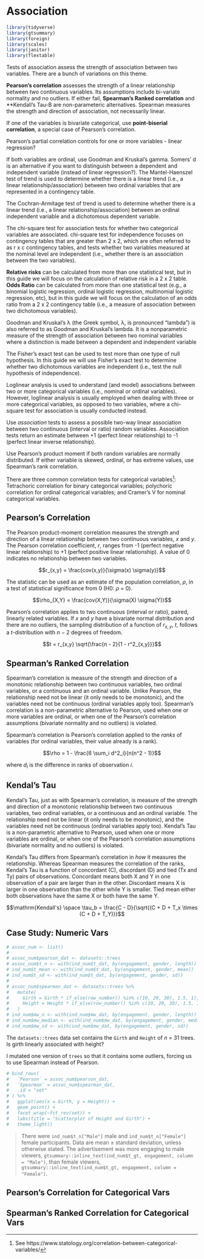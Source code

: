 # Association

```r
library(tidyverse)
library(gtsummary)
library(foreign)
library(scales)
library(janitor)
library(flextable)
```

Tests of association assess the strength of association between two variables. There are a bunch of variations on this theme.

**Pearson's correlation** assesses the strength of a linear relationship between two continuous variables. Its assumptions include bi-variate normality and no outliers. If either fail, **Spearman's Ranked correlation** and **Kendall's Tau-B are non-parameteric alternatives. Spearman measures the strength and direction of association, not necessarily linear.

If one of the variables is bivariate categorical, use **point-biserial correlation**, a special case of Pearson's correlation. 

Pearson's partial correlation controls for one or more variables - linear regression?

If both variables are ordinal, use Goodman and Kruskal's gamma. Somers' d is an alternative if you want to distinguish between a dependent and independent variable (instead of linear regression?). The Mantel-Haenszel test of trend is used to determine whether there is a linear trend (i.e., a linear relationship/association) between two ordinal variables that are represented in a contingency table. 

The Cochran-Armitage test of trend is used to determine whether there is a linear trend (i.e., a linear relationship/association) between an ordinal independent variable and a dichotomous dependent variable.

The chi-square test for association tests for whether two categorical variables are associated. chi-square test for independence focuses on contingency tables that are greater than 2 x 2, which are often referred to as r x c contingency tables, and tests whether two variables measured at the nominal level are independent (i.e., whether there is an association between the two variables).

**Relative risks** can be calculated from more than one statistical test, but in this guide we will focus on the calculation of relative risk in a 2 x 2 table. **Odds Ratio** can be calculated from more than one statistical test (e.g., a binomial logistic regression, ordinal logistic regression, multinomial logistic regression, etc), but in this guide we will focus on the calculation of an odds ratio from a 2 x 2 contingency table (i.e., a measure of association between two dichotomous variables). 

Goodman and Kruskal's λ (the Greek symbol, λ, is pronounced "lambda") is also referred to as Goodman and Kruskal's lambda. It is a nonparametric measure of the strength of association between two nominal variables where a distinction is made between a dependent and independent variable

The Fisher's exact test can be used to test more than one type of null hypothesis. In this guide we will use Fisher's exact test to determine whether two dichotomous variables are independent (i.e., test the null hypothesis of independence). 

Loglinear analysis is used to understand (and model) associations between two or more categorical variables (i.e., nominal or ordinal variables). However, loglinear analysis is usually employed when dealing with three or more categorical variables, as opposed to two variables, where a chi-square test for association is usually conducted instead. 



Use *association* tests to assess a possible two-way linear association between two continuous (interval or ratio) random variables. Association tests return an estimate between +1 (perfect linear relationship) to -1 (perfect linear inverse relationship).

Use Pearson's product moment if both random variables are normally distributed. If either variable is skewed, ordinal, or has extreme values, use Spearman's rank correlation.

There are three common correlation tests for categorical variables^[See https://www.statology.org/correlation-between-categorical-variables/]: Tetrachoric correlation for binary categorical variables; polychoric correlation for ordinal categorical variables; and Cramer’s V for nominal categorical variables.

## Pearson's Correlation

The Pearson product-moment correlation measures the strength and direction of a linear relationship between two continuous variables, *x* and *y*. The Pearson correlation coefficient, *r*, ranges from -1 (perfect negative linear relationship) to +1 (perfect positive linear relationship). A value of 0 indicates no relationship between two variables.

$$r_{x,y} = \frac{cov(x,y)}{\sigma(x) \sigma(y)}$$

The statistic can be used as an estimate of the population correlation, $\rho$, in a test of statistical significance from 0 (H0: $\rho$ = 0).

$$\rho_{X,Y} = \frac{cov(X,Y)}{\sigma(X) \sigma(Y)}$$

Pearson's correlation applies to two continuous (interval or ratio), paired, linearly related variables. If *x* and *y* have a bivariate normal distribution and there are no outliers, the sampling distribution of a function of $r_{x,y}$, $t$, follows a *t*-distribution with *n* − 2 degrees of freedom. 

$$t = r_{x,y} \sqrt{\frac{n - 2}{1 - r^2_{x,y}}}$$

## Spearman's Ranked Correlation

Spearman's correlation is measure of the strength and direction of a monotonic relationship between two continuous variables, two ordinal variables, or a continuous and an ordinal variable. Unlike Pearson, the relationship need not be linear (it only needs to be monotonic), and the variables need not be continuous (ordinal variables apply too). Spearman's correlation is a non-parametric alternative to Pearson, used when one or more variables are ordinal, or when one of the Pearson's correlation assumptions (bivariate normality and no outliers) is violated.

Spearman's correlation is Pearson's correlation applied to the *ranks* of variables (for ordinal variables, their value already is a rank).

$$\rho = 1 - \frac{6 \sum_i d^2_i}{n(n^2 - 1)}$$

where $d_i$ is the difference in ranks of observation $i$.

## Kendal's Tau

Kendal's Tau, just as with Spearman's correlation, is measure of the strength and direction of a monotonic relationship between two continuous variables, two ordinal variables, or a continuous and an ordinal variable. The relationship need not be linear (it only needs to be monotonic), and the variables need not be continuous (ordinal variables apply too). Kendal's Tau is a non-parametric alternative to Pearson, used when one or more variables are ordinal, or when one of the Pearson's correlation assumptions (bivariate normality and no outliers) is violated.

Kendal's Tau differs from Spearman's correlation in *how* it measures the relationship. Whereas Spearman measures the correlation of the ranks, Kendal's Tau is a function of concordant (C), discordant (D) and tied (Tx and Ty) pairs of observations. Concordant means both X and Y in one observation of a pair are larger than in the other. Discordant means X is larger in one observation than the other while Y is smaller. Tied mean either both observations have the same X or both have the same Y.

$$\mathrm{Kendall's} \space \tau_b = \frac{C - D}{\sqrt{(C + D + T_x \times (C + D + T_Y)}}$$


## Case Study: Numeric Vars

```r
# assoc_num <- list()
# 
# assoc_num$pearson_dat <- datasets::trees
# assoc_num$t_n <- with(ind_num$t_dat, by(engagement, gender, length))
# ind_num$t_mean <- with(ind_num$t_dat, by(engagement, gender, mean))
# ind_num$t_sd <- with(ind_num$t_dat, by(engagement, gender, sd))
# 
# assoc_num$spearman_dat <- datasets::trees %>%
#   mutate(
#     Girth = Girth * if_else(row_number() %in% c(10, 20, 30), 1.5, 1),
#     Height = Height * if_else(row_number() %in% c(10, 20, 30), 1.5, 1)
#   )
# ind_num$mw_n <- with(ind_num$mw_dat, by(engagement, gender, length))
# ind_num$mw_median <- with(ind_num$mw_dat, by(engagement, gender, median))
# ind_num$mw_sd <- with(ind_num$mw_dat, by(engagement, gender, sd))
```

The `datasets::trees` data set contains the `Girth` and `Height` of *n* = 31 trees. Is girth linearly associated with height?

I mutated one version of `trees` so that it contains some outliers, forcing us to use Spearman instead of Pearson.

```r
# bind_rows(
#   `Pearson` = assoc_num$pearson_dat, 
#   `Spearman` = assoc_num$spearman_dat, 
#   .id = "set"
# ) %>%
#   ggplot(aes(x = Girth, y = Height)) +
#   geom_point() +
#   facet_wrap(~fct_rev(set)) +
#   labs(title = "Scatterplot of Height and Girth") +
#   theme_light()
```

> There were ` ind_num$t_n["Male"]` male and ` ind_num$t_n["Female"]` female participants. Data are mean $\pm$ standard deviation, unless otherwise stated. The advertisement was more engaging to male viewers, ` gtsummary::inline_text(ind_num$t_gt, engagement, column = "Male")`, than female viewers, ` gtsummary::inline_text(ind_num$t_gt, engagement, column = "Female")`.



## Pearson's Correlation for Categorical Vars

## Spearman's Ranked Correlation for Categorical Vars

